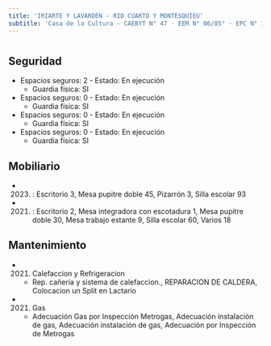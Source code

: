 ```yaml
---
title: 'IRIARTE Y LAVARDÉN - RIO CUARTO Y MONTESQUIEU'
subtitle: 'Casa de la Cultura - CAEBYT N° 47 - EEM N° 06/05° - EPC N° 12 HORACIO QUIROGA - CAIYJ CLUB BARRACAS SUR - CFP N° 09 POLO EDUCATIVO BARRACAS - ESCUELA INF. N° 12/05°'
---
```


#


## Seguridad

*  Espacios seguros: 2 - Estado: En ejecución 
    + Guardia física: SI

*  Espacios seguros: 0 - Estado: En ejecución 
    + Guardia física: SI

*  Espacios seguros: 0 - Estado: En ejecución 
    + Guardia física: SI

*  Espacios seguros: 0 - Estado: En ejecución 
    + Guardia física: SI





## Mobiliario

*  (2023) : Escritorio 3, Mesa pupitre doble 45, Pizarrón 3, Silla escolar 93 

*  (2021) : Escritorio 2, Mesa integradora con escotadura 1, Mesa pupitre doble 30, Mesa trabajo estante 9, Silla escolar 60, Varios 18 





## Mantenimiento

*  (2021) Calefaccion y Refrigeracion 
    + Rep. cañeria y sistema de calefaccion., REPARACION DE CALDERA, Colocacion un Split en Lactario

*  (2021) Gas 
    + Adecuación Gas por Inspección Metrogas, Adecuación instalación de gas, Adecuación instalación de gas, Adecuación por Inspección de Metrogas



